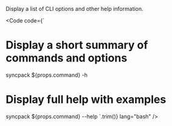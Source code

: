 
Display a list of CLI options and other help information.

<Code
  code={`
# Display a short summary of commands and options
syncpack ${props.command} -h
# Display full help with examples
syncpack ${props.command} --help
`.trim()}
  lang="bash"
/>
